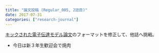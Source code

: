 ```yaml
---
title: "論文投稿 (Regular_005, 2誌目)"
date: 2017-07-31
categories: ["research-journal"]
---
```


[キックされた電子伝達モデル論文](https://keachmurakami.github.io/2017/07/30/pub_etr_model.html)のフォーマットを修正して、他誌へ挑戦。

- 今日は新３年生歓迎会で焼肉